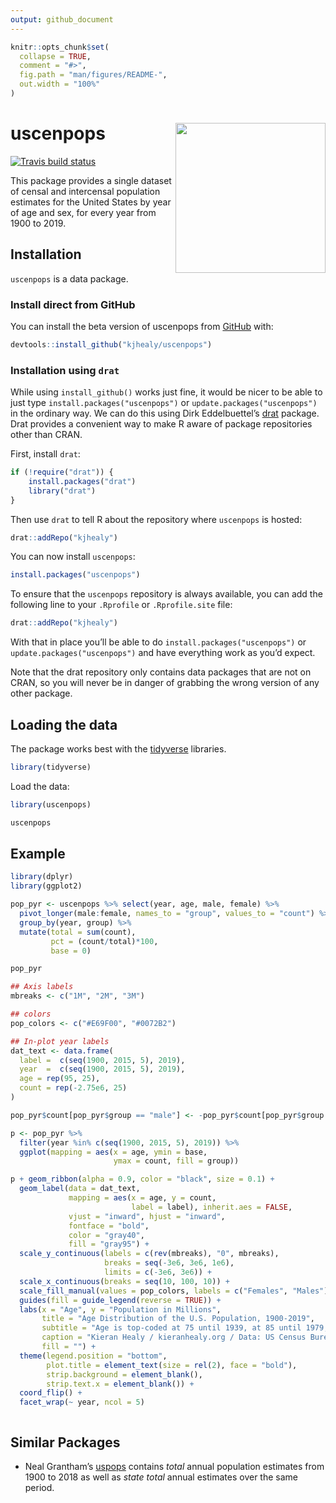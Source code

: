 ```yaml
---
output: github_document
---
```


<!-- README.md is generated from README.Rmd. Please edit that file -->

```r
knitr::opts_chunk$set(
  collapse = TRUE,
  comment = "#>",
  fig.path = "man/figures/README-",
  out.width = "100%"
)
```


# uscenpops <img src="man/figures/hex-uscenpops.png" align="right" width="240">


<!-- badges: start -->
[![Travis build status](https://travis-ci.org/kjhealy/uscenpops.svg?branch=master)](https://travis-ci.org/kjhealy/uscenpops)
<!-- badges: end -->

This package provides a single dataset of censal and intercensal population estimates for the United States by year of age and sex, for every year from 1900 to 2019. 

## Installation

`uscenpops` is a data package. 

### Install direct from GitHub

You can install the beta version of uscenpops from [GitHub](https://github.com/kjhealy/uscenpops) with:

```r
devtools::install_github("kjhealy/uscenpops")
```

### Installation using `drat`

While using `install_github()` works just fine, it would be nicer to be able to just type `install.packages("uscenpops")` or `update.packages("uscenpops")` in the ordinary way. We can do this using Dirk Eddelbuettel's [drat](http://eddelbuettel.github.io/drat/DratForPackageUsers.html) package. Drat provides a convenient way to make R aware of package repositories other than CRAN.

First, install `drat`:

```r
if (!require("drat")) {
    install.packages("drat")
    library("drat")
}
```

Then use `drat` to tell R about the repository where `uscenpops` is hosted:

```r
drat::addRepo("kjhealy")
```

You can now install `uscenpops`:

```r
install.packages("uscenpops")
```

To ensure that the `uscenpops` repository is always available, you can add the following line to your `.Rprofile` or `.Rprofile.site` file:

```r
drat::addRepo("kjhealy")
```

With that in place you'll be able to do `install.packages("uscenpops")` or `update.packages("uscenpops")` and have everything work as you'd expect. 

Note that the drat repository only contains data packages that are not on CRAN, so you will never be in danger of grabbing the wrong version of any other package.


## Loading the data

The package works best with the [tidyverse](http://tidyverse.org/) libraries.

```r
library(tidyverse)
```

Load the data:

```r
library(uscenpops)
```

```r
uscenpops
```

## Example


```r

library(dplyr)
library(ggplot2)

pop_pyr <- uscenpops %>% select(year, age, male, female) %>%
  pivot_longer(male:female, names_to = "group", values_to = "count") %>%
  group_by(year, group) %>%
  mutate(total = sum(count), 
         pct = (count/total)*100, 
         base = 0) 

pop_pyr

```

```r

## Axis labels
mbreaks <- c("1M", "2M", "3M")

## colors
pop_colors <- c("#E69F00", "#0072B2")

## In-plot year labels
dat_text <- data.frame(
  label =  c(seq(1900, 2015, 5), 2019),
  year  =  c(seq(1900, 2015, 5), 2019),
  age = rep(95, 25), 
  count = rep(-2.75e6, 25)
)

pop_pyr$count[pop_pyr$group == "male"] <- -pop_pyr$count[pop_pyr$group == "male"]

p <- pop_pyr %>% 
  filter(year %in% c(seq(1900, 2015, 5), 2019)) %>%
  ggplot(mapping = aes(x = age, ymin = base,
                       ymax = count, fill = group))

p + geom_ribbon(alpha = 0.9, color = "black", size = 0.1) +
  geom_label(data = dat_text, 
             mapping = aes(x = age, y = count, 
                           label = label), inherit.aes = FALSE, 
             vjust = "inward", hjust = "inward",
             fontface = "bold", 
             color = "gray40", 
             fill = "gray95") + 
  scale_y_continuous(labels = c(rev(mbreaks), "0", mbreaks), 
                     breaks = seq(-3e6, 3e6, 1e6), 
                     limits = c(-3e6, 3e6)) + 
  scale_x_continuous(breaks = seq(10, 100, 10)) +
  scale_fill_manual(values = pop_colors, labels = c("Females", "Males")) + 
  guides(fill = guide_legend(reverse = TRUE)) +
  labs(x = "Age", y = "Population in Millions",
       title = "Age Distribution of the U.S. Population, 1900-2019",
       subtitle = "Age is top-coded at 75 until 1939, at 85 until 1979, and at 100 since then",
       caption = "Kieran Healy / kieranhealy.org / Data: US Census Bureau.",
       fill = "") +
  theme(legend.position = "bottom",
        plot.title = element_text(size = rel(2), face = "bold"),
        strip.background = element_blank(),  
        strip.text.x = element_blank()) +
  coord_flip() + 
  facet_wrap(~ year, ncol = 5)



```

## Similar Packages

- Neal Grantham's [uspops](https://github.com/nsgrantham/uspops) contains _total_ annual population estimates from 1900 to 2018 as well as _state total_ annual estimates over the same period. 
